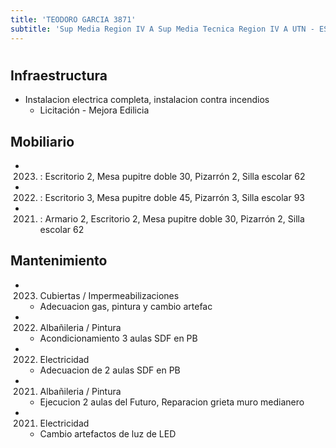 ```yaml
---
title: 'TEODORO GARCIA 3871'
subtitle: 'Sup Media Region IV A Sup Media Tecnica Region IV A UTN - ESC. TEC. N° 32 GRAL. JOSE DE SAN MARTIN - CAIYJ CHACARITA - ESCUELA DE MAESTROS (ANEXO 08)'
---
```


#
## Infraestructura

* Instalacion electrica completa, instalacion contra incendios 
    + Licitación - Mejora Edilicia 


## Mobiliario

*  (2023) : Escritorio 2, Mesa pupitre doble 30, Pizarrón 2, Silla escolar 62 

*  (2022) : Escritorio 3, Mesa pupitre doble 45, Pizarrón 3, Silla escolar 93 

*  (2021) : Armario 2, Escritorio 2, Mesa pupitre doble 30, Pizarrón 2, Silla escolar 62 





## Mantenimiento

*  (2023) Cubiertas / Impermeabilizaciones 
    + Adecuacion gas, pintura y cambio artefac

*  (2022) Albañileria / Pintura 
    + Acondicionamiento 3 aulas SDF en PB

*  (2022) Electricidad 
    + Adecuacion de 2 aulas SDF en PB

*  (2021) Albañileria / Pintura 
    + Ejecucion 2 aulas del Futuro, Reparacion grieta muro medianero

*  (2021) Electricidad 
    + Cambio artefactos de luz de LED







